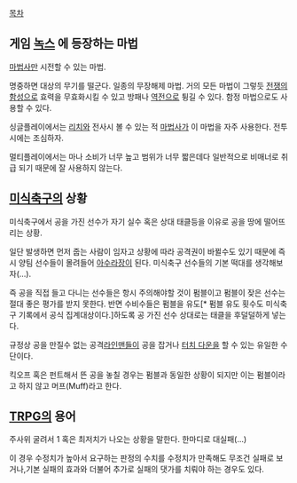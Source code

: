 [[목차]]
== 게임 [[녹스]] 에 등장하는 마법 ==
[[마법사]]만 시전할 수 있는 마법.

명중하면 대상의 무기를 떨군다. 일종의 무장해제 마법. 거의 모든 마법이 그렇듯 [[전쟁의 함성]]으로 효력을 무효화시킬 수 있고 방패나 [[역전]]으로 튕길 수 있다. 함정 마법으로도 사용할 수 있다.  

싱글플레이에서는 [[리치]]와 전사시 볼 수 있는 적 [[마법사]]가 이 마법을 자주 사용한다. 전투 시에는 조심하자. 

멀티플레이에서는 마나 소비가 너무 높고 범위가 너무 짧은데다 일반적으로 비매너로 취급 되기 때문에 잘 사용하지 않는다.

== [[미식축구]]의 상황 ==
미식축구에서 공을 가진 선수가 자기 실수 혹은 상대 태클등을 이유로 공을 땅에 떨어뜨리는 상황.

일단 발생하면 먼저 줍는 사람이 임자고 상황에 따라 공격권이 바뀔수도 있기 때문에 즉시 양팀 선수들이 몰려들어 [[아수라장]]이 된다. 미식축구 선수들의 기본 떡대를 생각해보자(...).

즉 공을 직접 들고 다니는 선수들은 항시 주의해야할 것이 펌블이고 펌블이 잦은 선수는 절대 좋은 평가를 받지 못한다. 반면 수비수들은 펌블을 유도[* 펌블 유도 횟수도 미식축구 기록에서 공식 집계대상이다.]하도록 공 가진 선수 상대로는 태클을 후덜덜하게 넣는다.

규정상 공을 만질수 없는 공격[[라인맨]]들이 공을 잡거나 [[터치 다운]]을 할 수 있는 유일한 수단이다.

킥오프 혹은 펀트해서 뜬 공을 놓칠 경우는 펌블과 동일한 상황이 되지만 이는 펌블이라고 하지 않고 머프(Muff)라고 한다.

== [[TRPG]]의 용어 ==

주사위 굴려서 1 혹은 최저치가 나오는 상황을 말한다. 한마디로 대실패(...)

이 경우 수정치가 높아서 요구하는 판정의 수치를 수정치가 만족해도 무조건 실패로 보거나,기본 실패의 효과와 더불어 추가로 실패의 댓가를 치뤄야 하는 경우도 있다.

